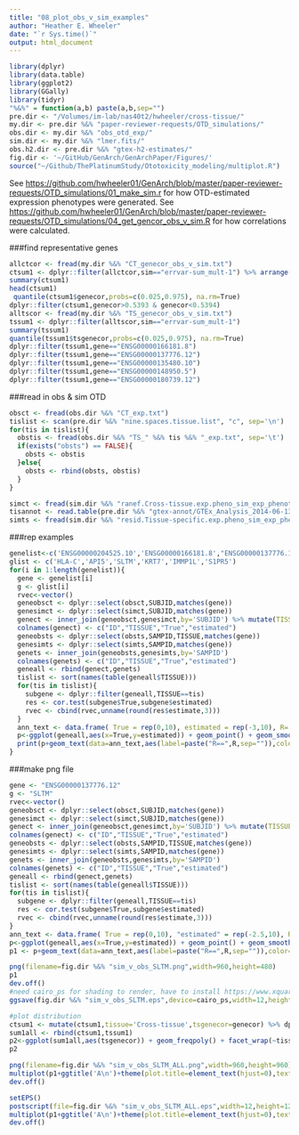 ```yaml
---
title: "08_plot_obs_v_sim_examples"
author: "Heather E. Wheeler"
date: "`r Sys.time()`"
output: html_document
---
```


```r
library(dplyr)
library(data.table)
library(ggplot2)
library(GGally)
library(tidyr)
"%&%" = function(a,b) paste(a,b,sep="")
pre.dir <- "/Volumes/im-lab/nas40t2/hwheeler/cross-tissue/"
my.dir <- pre.dir %&% "paper-reviewer-requests/OTD_simulations/"
obs.dir <- my.dir %&% "obs_otd_exp/"
sim.dir <- my.dir %&% "lmer.fits/"
obs.h2.dir <- pre.dir %&% "gtex-h2-estimates/"
fig.dir <- '~/GitHub/GenArch/GenArchPaper/Figures/'
source("~/Github/ThePlatinumStudy/Ototoxicity_modeling/multiplot.R")
```

See <https://github.com/hwheeler01/GenArch/blob/master/paper-reviewer-requests/OTD_simulations/01_make_sim.r> for how OTD-estimated expression phenotypes were generated. See <https://github.com/hwheeler01/GenArch/blob/master/paper-reviewer-requests/OTD_simulations/04_get_gencor_obs_v_sim.R> for how correlations were calculated.

###find representative genes
```r
allctcor <- fread(my.dir %&% "CT_genecor_obs_v_sim.txt")
ctsum1 <- dplyr::filter(allctcor,sim=="errvar-sum_mult-1") %>% arrange(desc(genecor))
summary(ctsum1)
head(ctsum1)
 quantile(ctsum1$genecor,probs=c(0.025,0.975), na.rm=True)
dplyr::filter(ctsum1,genecor>0.5393 & genecor<0.5394)
alltscor <- fread(my.dir %&% "TS_genecor_obs_v_sim.txt")
tssum1 <- dplyr::filter(alltscor,sim=="errvar-sum_mult-1")
summary(tssum1)
quantile(tssum1$tsgenecor,probs=c(0.025,0.975), na.rm=True)
dplyr::filter(tssum1,gene=="ENSG00000166181.8")
dplyr::filter(tssum1,gene=="ENSG00000137776.12")
dplyr::filter(tssum1,gene=="ENSG00000135480.10")
dplyr::filter(tssum1,gene=="ENSG00000148950.5")
dplyr::filter(tssum1,gene=="ENSG00000180739.12")
```

###read in obs & sim OTD
```r
obsct <- fread(obs.dir %&% "CT_exp.txt")
tislist <- scan(pre.dir %&% "nine.spaces.tissue.list", "c", sep='\n')
for(tis in tislist){
  obstis <- fread(obs.dir %&% "TS_" %&% tis %&% "_exp.txt", sep='\t')
  if(exists("obsts") == FALSE){
    obsts <- obstis
  }else{
    obsts <- rbind(obsts, obstis)
  }
}

simct <- fread(sim.dir %&% "ranef.Cross-tissue.exp.pheno_sim_exp_phenotype_errvar-sum_mult-1_seed-123_lmer.ranefSUBJID_fixefSMTSD.gender.PFs_2016-07-15.txt")
tisannot <- read.table(pre.dir %&% "gtex-annot/GTEx_Analysis_2014-06-13.SampleTissue.annot",header=T,sep='\t')
simts <- fread(sim.dir %&% "resid.Tissue-specific.exp.pheno_sim_exp_phenotype_errvar-sum_mult-1_seed-123_lmer.ranefSUBJID_fixefSMTSD.gender.PFs_2016-07-15.txt")
```

###rep examples
```r
genelist<-c('ENSG00000204525.10','ENSG00000166181.8',"ENSG00000137776.12","ENSG00000135480.10","ENSG00000148950.5","ENSG00000180739.12")
glist <- c('HLA-C','API5','SLTM','KRT7','IMMP1L','S1PR5')
for(i in 1:length(genelist)){
  gene <- genelist[i]
  g <- glist[i]
  rvec<-vector()
  geneobsct <- dplyr::select(obsct,SUBJID,matches(gene))
  genesimct <- dplyr::select(simct,SUBJID,matches(gene))
  genect <- inner_join(geneobsct,genesimct,by='SUBJID') %>% mutate(TISSUE='Cross-tissue') %>% dplyr::select(SUBJID,TISSUE,starts_with(gene))
  colnames(genect) <- c("ID","TISSUE","True","estimated")
  geneobsts <- dplyr::select(obsts,SAMPID,TISSUE,matches(gene))
  genesimts <- dplyr::select(simts,SAMPID,matches(gene))
  genets <- inner_join(geneobsts,genesimts,by='SAMPID')
  colnames(genets) <- c("ID","TISSUE","True","estimated")
  geneall <- rbind(genect,genets)
  tislist <- sort(names(table(geneall$TISSUE)))
  for(tis in tislist){
    subgene <- dplyr::filter(geneall,TISSUE==tis)
    res <- cor.test(subgene$True,subgene$estimated)
    rvec <- cbind(rvec,unname(round(res$estimate,3)))
  }
  ann_text <- data.frame( True = rep(0,10), estimated = rep(-3,10), R= rvec[1:10], TISSUE = factor(tislist), ID=rep(0.9,10))
  p<-ggplot(geneall,aes(x=True,y=estimated)) + geom_point() + geom_smooth(method="lm") + facet_wrap(~TISSUE,ncol=5) + theme_bw() + ggtitle(gene %&% " - " %&% g)
  print(p+geom_text(data=ann_text,aes(label=paste("R==",R,sep="")),color="black",show.legend=F,parse=T,hjust=0,size=3))
}
```

###make png file
```r
gene <- "ENSG00000137776.12"
g <- "SLTM"
rvec<-vector()
geneobsct <- dplyr::select(obsct,SUBJID,matches(gene))
genesimct <- dplyr::select(simct,SUBJID,matches(gene))
genect <- inner_join(geneobsct,genesimct,by='SUBJID') %>% mutate(TISSUE='Cross-tissue') %>% dplyr::select(SUBJID,TISSUE,starts_with(gene))
colnames(genect) <- c("ID","TISSUE","True","estimated")
geneobsts <- dplyr::select(obsts,SAMPID,TISSUE,matches(gene))
genesimts <- dplyr::select(simts,SAMPID,matches(gene))
genets <- inner_join(geneobsts,genesimts,by='SAMPID')
colnames(genets) <- c("ID","TISSUE","True","estimated")
geneall <- rbind(genect,genets)
tislist <- sort(names(table(geneall$TISSUE)))
for(tis in tislist){
  subgene <- dplyr::filter(geneall,TISSUE==tis)
  res <- cor.test(subgene$True,subgene$estimated)
  rvec <- cbind(rvec,unname(round(res$estimate,3)))
}
ann_text <- data.frame( True = rep(0,10), "estimated" = rep(-2.5,10), R= rvec[1:10], TISSUE = factor(tislist), ID=rep(0.9,10))
p<-ggplot(geneall,aes(x=True,y=estimated)) + geom_point() + geom_smooth(method="lm") + facet_wrap(~TISSUE,ncol=5) + theme_bw() + ggtitle(gene %&% " - " %&% g)
p1 <- p+geom_text(data=ann_text,aes(label=paste("R==",R,sep="")),color="black",show.legend=F,parse=T,hjust=0,size=5)+ylab("OTD-estimated")

png(filename=fig.dir %&% "sim_v_obs_SLTM.png",width=960,height=480)
p1
dev.off()
#need cairo_ps for shading to render, have to install https://www.xquartz.org/
ggsave(fig.dir %&% "sim_v_obs_SLTM.eps",device=cairo_ps,width=12,height=6)

#plot distribution
ctsum1 <- mutate(ctsum1,tissue='Cross-tissue',tsgenecor=genecor) %>% dplyr::select(tsgenecor,tissue,sim,gene)
sum1all <- rbind(ctsum1,tssum1)
p2<-ggplot(sum1all,aes(tsgenecor)) + geom_freqpoly() + facet_wrap(~tissue,ncol=5) + theme_bw() + xlab('Gene correlation (OTD-estimated v. True)')
p2

png(filename=fig.dir %&% "sim_v_obs_SLTM_ALL.png",width=960,height=960)
multiplot(p1+ggtitle('A\n')+theme(plot.title=element_text(hjust=0),text=element_text(size=15)),p2+ggtitle('B\n')+theme(plot.title=element_text(hjust=0),text=element_text(size=15)))
dev.off()

setEPS()
postscript(file=fig.dir %&% "sim_v_obs_SLTM_ALL.eps",width=12,height=12)
multiplot(p1+ggtitle('A\n')+theme(plot.title=element_text(hjust=0),text=element_text(size=12)),p2+ggtitle('B\n')+theme(plot.title=element_text(hjust=0),text=element_text(size=12)))
dev.off()

```